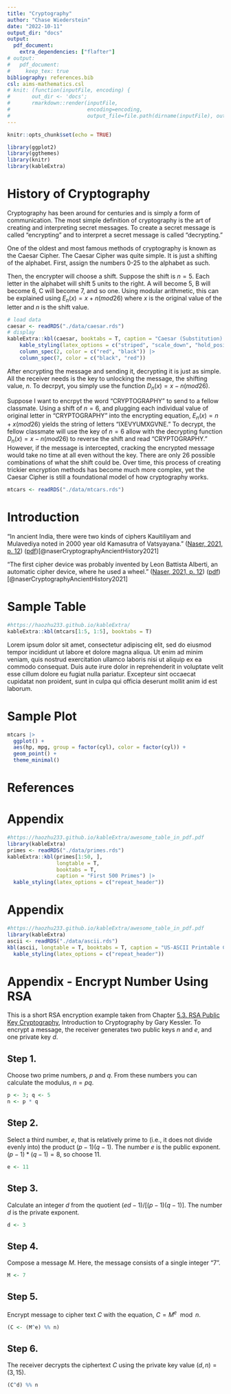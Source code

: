 ```yaml
---
title: "Cryptography"
author: "Chase Wiederstein"
date: "2022-10-11"
output_dir: "docs"
output: 
  pdf_document:
    extra_dependencies: ["flafter"]
# output:
#   pdf_document:
#     keep_tex: true
bibliography: references.bib
csl: aims-mathematics.csl
# knit: (function(inputFile, encoding) { 
#       out_dir <- 'docs';
#       rmarkdown::render(inputFile,
#                         encoding=encoding, 
#                         output_file=file.path(dirname(inputFile), out_dir, #'411_ResearchPaper.pdf')) })
---
```


```r
knitr::opts_chunk$set(echo = TRUE)
```

```r
library(ggplot2)
library(ggthemes)
library(knitr)
library(kableExtra)
```

# History of Cryptography
  Cryptography has been around for centuries and is simply a form of communication. The most simple definition of cryptography is the art of creating and interpreting secret messages. To create a secret message is called "encrypting" and to interpret a secret message is called "decrypting." 

  One of the oldest and most famous methods of cryptography is known as the Caesar Cipher. The Caesar Cipher was quite simple. It is just a shifting of the alphabet. First, assign the numbers 0-25 to the alphabet as such. 
  
Then, the encrypter will choose a shift. Suppose the shift is $n = 5$. Each letter in the alphabet will shift 5 units to the right. A will become 5, B will become 6, C will become 7, and so one. Using modular arithmetic, this can be explained using $E_n(x) = x+n(mod 26)$ where $x$ is the original value of the letter and $n$ is the shift value. 

```r
# load data
caesar <- readRDS("./data/caesar.rds")
# display
kableExtra::kbl(caesar, booktabs = T, caption = "Caesar (Substitution) Cipher") |>
    kable_styling(latex_options = c("striped", "scale_down", "hold_position")) |>
    column_spec(2, color = c("red", "black")) |>
    column_spec(7, color = c("black", "red"))
```

After encrypting the message and sending it, decrypting it is just as simple. All the receiver needs is the key to unlocking the message, the shifting value, $n$. To decrpyt, you simply use the function $D_n(x) = x - n (mod26)$. 
 
Suppose I want to encrpyt the word "CRYPTOGRAPHY" to send to a fellow classmate. Using a shift of $n = 6$, and plugging each individual value of original letter in "CRYPTOGRAPHY" into the encrypting equation, $E_n(x) = n + x (mod26)$ yields the string of letters "IXEVYUMXGVNE." To decrypt, the fellow classmate will use the key of $n = 6$ allow with the decrypting function $D_n(x)= x-n(mod26)$ to reverse the shift and read "CRYPTOGRAPHY." However, if the message is intercepted, cracking the encrypted message would take no time at all even without the key. There are only 26 possible combinations of what the shift could be. Over time, this process of creating trickier encryption methods has become much more complex, yet the Caesar Cipher is still a foundational model of how cryptography works. 

```r
mtcars <- readRDS("./data/mtcars.rds")
```

# Introduction


“In ancient India, there were two kinds of ciphers Kauitiliyam and Mulavediya noted in 2000 year old Kamasutra of Vatsyayana.” ([Naser, 2021, p. 12](zotero://select/library/items/B68WUS6S)) ([pdf](zotero://open-pdf/library/items/S22QKEUR?page=2&annotation=5DPJC6BB))[@naserCryptographyAncientHistory2021]

“The first cipher device was probably invented by Leon Battista Alberti, an automatic cipher device, where he used a wheel.” ([Naser, 2021, p. 12](zotero://select/library/items/B68WUS6S)) ([pdf](zotero://open-pdf/library/items/S22QKEUR?page=2&annotation=ZTYAEGYV))[@naserCryptographyAncientHistory2021]

# Sample Table

```r
#https://haozhu233.github.io/kableExtra/
kableExtra::kbl(mtcars[1:5, 1:5], booktabs = T)
```

Lorem ipsum dolor sit amet, consectetur adipiscing elit, sed do eiusmod tempor incididunt ut labore et dolore magna aliqua. Ut enim ad minim veniam, quis nostrud exercitation ullamco laboris nisi ut aliquip ex ea commodo consequat. Duis aute irure dolor in reprehenderit in voluptate velit esse cillum dolore eu fugiat nulla pariatur. Excepteur sint occaecat cupidatat non proident, sunt in culpa qui officia deserunt mollit anim id est laborum.

\newpage

# Sample Plot

```r
mtcars |> 
  ggplot() +
  aes(hp, mpg, group = factor(cyl), color = factor(cyl)) +
  geom_point() +
  theme_minimal()
```

\newpage

# References

<div id="refs"></div>

\newpage

# Appendix

```r
#https://haozhu233.github.io/kableExtra/awesome_table_in_pdf.pdf
library(kableExtra)
primes <- readRDS("./data/primes.rds")
kableExtra::kbl(primes[1:50, ], 
                longtable = T, 
                booktabs = T,
                caption = "First 500 Primes") |> 
  kable_styling(latex_options = c("repeat_header"))

```

\newpage

# Appendix

```r
#https://haozhu233.github.io/kableExtra/awesome_table_in_pdf.pdf
library(kableExtra)
ascii <- readRDS("./data/ascii.rds")
kbl(ascii, longtable = T, booktabs = T, caption = "US-ASCII Printable Characters") |> 
  kable_styling(latex_options = c("repeat_header")) 
```


\newpage

# Appendix - Encrypt Number Using RSA

This is a short RSA encryption example taken from Chapter [5.3. RSA Public Key Cryptography](https://www.garykessler.net/library/crypto.html#dhmath), Introduction to Cryptography by Gary Kessler. To encrypt a message, the receiver generates two public keys $n$ and $e$, and one private key $d$.

## Step 1. 

Choose two prime numbers, $p$ and $q$. From these numbers you can calculate the modulus, $n = pq$.

```r
p <- 3; q <- 5
n <- p * q
```

## Step 2.

Select a third number, $e$, that is relatively prime to (i.e., it does not divide evenly into) the product $(p-1)(q-1)$. The number $e$ is the public exponent. 
$(p -1) * (q - 1) = 8$, so choose 11.

```r
e <- 11
```

## Step 3.

Calculate an integer $d$ from the quotient $(ed - 1) / [(p - 1)(q - 1)]$. The number $d$ is the private exponent.

```r
d <- 3
```

## Step 4.

Compose a message $M$. Here, the message consists of a single integer "7".

```r
M <- 7
```

## Step 5.

Encrypt message to cipher text $C$ with the equation, $C = M^e \mod n$.

```r
(C <- (M^e) %% n)
```

## Step 6.

The receiver decrypts the ciphertext $C$ using the private key value $(d,n)=(3,15)$.

```r
(C^d) %% n
```







